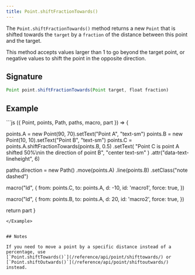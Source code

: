 ```yaml
---
title: Point.shiftFractionTowards()
---
```


The `Point.shiftFractionTowards()` method returns a new `Point` that is shifted
towards the `target` by a `fraction` of the distance between this point and the
target.

This method accepts values larger than 1 to go beyond the target point, or
negative values to shift the point in the opposite direction.

## Signature

```js
Point point.shiftFractionTowards(Point target, float fraction)
```

## Example

<Example caption="An example of the Point.shiftFractionTowards() method">
```js
({ Point, points, Path, paths, macro, part }) => {

  points.A = new Point(90, 70).setText("Point A", "text-sm")
  points.B = new Point(10, 10).setText("Point B", "text-sm")
  points.C = points.A.shiftFractionTowards(points.B, 0.5)
    .setText(
      "Point C is point A shifted 50%\nin the direction of point B",
      "center text-sm"
    )
    .attr("data-text-lineheight", 6)

  paths.direction = new Path()
    .move(points.A)
    .line(points.B)
    .setClass("note dashed")

  macro("ld", {
    from: points.C,
    to: points.A,
    d: -10,
    id: 'macro1',
    force: true,
  })

  macro("ld", {
    from: points.B,
    to: points.A,
    d: 20,
    id: 'macro2',
    force: true,
  })

  return part
}
```
</Example>


## Notes

If you need to move a point by a specific distance instead of a percentage, use
[`Point.shiftTowards()`](/reference/api/point/shifttowards/) or
[`Point.shiftOutwards()`](/reference/api/point/shiftoutwards/) instead.
